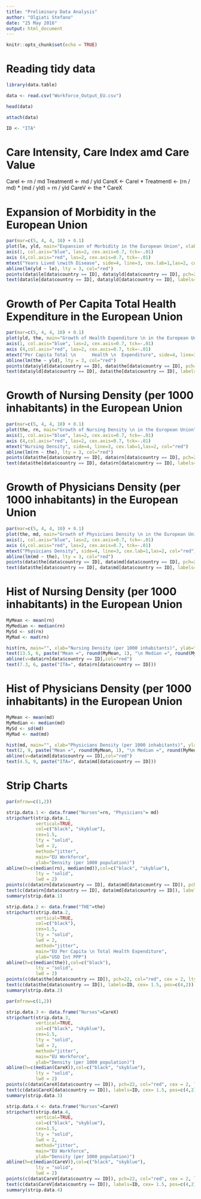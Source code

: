 ```yaml
---
title: "Preliminary Data Analysis"
author: "Olgiati Stefano"
date: "25 May 2016"
output: html_document
---
```


```r
knitr::opts_chunk$set(echo = TRUE)
```


# Reading tidy data

```r
library(data.table)

data <- read.csv("Workforce_Output_EU.csv")

head(data)

attach(data)
```


```r
ID <- "ITA"

```

# Care Intensity, Care Index amd Care Value

CareI <- rn / md
TreatmentI <- md / yld
CareX <- CareI * TreatmentI <- (rn / md) * (md / yld) = rn / yld
CareV <- the * CareX

# Expansion of Morbidity in the European Union

```r
par(mar=c(5, 4, 4, 10) + 0.1)
plot(le, yld, main="Expansion of Morbidity in the European Union", xlab="Life Expectancy at Birth", ylab="", col="blue", pch = 16, cex = 1.3, lty = "solid", lwd = 2, xlim=c(72,85), ylim=c(9, 13), axes=FALSE, frame.plot=FALSE)
axis(1, col.axis="blue", las=2, cex.axis=0.7, tck=-.01)
axis (4,col.axis="red", las=2, cex.axis=0.7, tck=-.01)
mtext("Years Lived \nwith Disease", side=4, line=3, cex.lab=1,las=2, col="red")
abline(lm(yld ~ le), lty = 3, col="red")
points(data$le[data$country == ID], data$yld[data$country == ID], pch=22, col="red", cex = 2, lty = "solid", lwd = 2)
text(data$le[data$country == ID], data$yld[data$country == ID], labels=ID, cex= 1, pos=4, offset = 1)

```


# Growth of Per Capita Total Health Expenditure in the European Union

```r
par(mar=c(5, 4, 4, 10) + 0.1)
plot(yld, the, main="Growth of Health Expenditure \n in the European Union", xlab="Years Lived with Disease", ylab="", col="blue", pch = 16, cex = 1.3, lty = "solid", lwd = 2, xlim=c(9,13), ylim=NULL, axes=FALSE, frame.plot=FALSE)
axis(1, col.axis="blue", las=2, cex.axis=0.7, tck=-.01)
axis (4,col.axis="red", las=2, cex.axis=0.7, tck=-.01)
mtext("Per Capita Total \n      Health \n  Expenditure", side=4, line=3, cex.lab=1,las=2, col="red")
abline(lm(the ~ yld), lty = 3, col="red")
points(data$yld[data$country == ID], data$the[data$country == ID], pch=22, col="red", cex = 2, lty = "solid", lwd = 2)
text(data$yld[data$country == ID], data$the[data$country == ID], labels=ID, cex= 1, pos=4, offset = 1)
```


# Growth of Nursing Density (per 1000 inhabitants) in the European Union

```r
par(mar=c(5, 4, 4, 10) + 0.1)
plot(the, rn, main="Growth of Nursing Density \n in the European Union", xlab="Per Capita Total Health Expenditure", ylab="", col="blue", pch = 16, cex = 1.3, lty = "solid", lwd = 2, xlim=NULL, ylim=NULL, axes=FALSE, frame.plot=FALSE)
axis(1, col.axis="blue", las=2, cex.axis=0.7, tck=-.01)
axis (4,col.axis="red", las=2, cex.axis=0.7, tck=-.01)
mtext("Nursing Density", side=4, line=3, cex.lab=1,las=2, col="red")
abline(lm(rn ~ the), lty = 3, col="red")
points(data$the[data$country == ID], data$rn[data$country == ID], pch=22, col="red", cex = 2, lty = "solid", lwd = 2)
text(data$the[data$country == ID], data$rn[data$country == ID], labels=ID, cex= 1, pos=4, offset = 1)
```

# Growth of Physicians Density (per 1000 inhabitants) in the European Union

```r
par(mar=c(5, 4, 4, 10) + 0.1)
plot(the, md, main="Growth of Physicians Density \n in the European Union", xlab="Per Capita Total Health Expenditure", ylab="", col="blue", pch = 16, cex = 1.3, lty = "solid", lwd = 2, xlim=NULL, ylim=NULL, axes=FALSE, frame.plot=FALSE)
axis(1, col.axis="blue", las=2, cex.axis=0.7, tck=-.01)
axis (4,col.axis="red", las=2, cex.axis=0.7, tck=-.01)
mtext("Physicians Density", side=4, line=3, cex.lab=1,las=2, col="red")
abline(lm(md ~ the), lty = 3, col="red")
points(data$the[data$country == ID], data$md[data$country == ID], pch=22, col="red", cex = 2, lty = "solid", lwd = 2)
text(data$the[data$country == ID], data$md[data$country == ID], labels=ID, cex= 1, pos=4, offset = 1)
```

# Hist of Nursing Density (per 1000 inhabitants) in the European Union

```r
MyMean <- mean(rn)
MyMedian <- median(rn)
MySd <- sd(rn)
MyMad <- mad(rn)

hist(rn, main="", xlab="Nursing Density (per 1000 inhabitants)", ylab="Frequency")
text(13.5, 6, paste("Mean =", round(MyMean, 1), "\n Median =", round(MyMedian, 1), "\n Std.Dev =", round(MySd, 1)))
abline(v=data$rn[data$country == ID],col="red")
text(7.3, 6, paste("ITA=", data$rn[data$country == ID]))

```


# Hist of Physicians Density (per 1000 inhabitants) in the European Union

```r
MyMean <- mean(md)
MyMedian <- median(md)
MySd <- sd(md)
MyMad <- mad(md)

hist(md, main="", xlab="Physicians Density (per 1000 inhabitants)", ylab="Frequency")
text(2, 9, paste("Mean =", round(MyMean, 1), "\n Median =", round(MyMedian, 1), "\n Std.Dev =", round(MySd, 1)))
abline(v=data$md[data$country == ID],col="red")
text(4.5, 9, paste("ITA=", data$md[data$country == ID]))

```




# Strip Charts
```r
par(mfrow=c(1,2))

strip.data.1 <- data.frame("Nurses"=rn, "Physicians"= md)
stripchart(strip.data.1, 
           vertical=TRUE,
           col=c("black", "skyblue"),
           cex=1.5,
           lty = "solid", 
           lwd = 2,
           method="jitter", 
           main="EU Workforce",
           ylab="Density (per 1000 population)")
abline(h=c(median(rn), median(md)),col=c("black", "skyblue"),
           lty = "solid", 
           lwd = 2) 
points(c(data$rn[data$country == ID], data$md[data$country == ID]), pch=22, col="red", cex = 2, lty = "solid", lwd = 2)
text(c(data$rn[data$country == ID], data$md[data$country == ID]), labels=ID, cex= 1.5, pos=c(4,2))
summary(strip.data.1)

strip.data.2 <- data.frame("THE"=the)
stripchart(strip.data.2, 
           vertical=TRUE,
           col=c("black"),
           cex=1.5,
           lty = "solid", 
           lwd = 2,
           method="jitter", 
           main="EU Per Capita \n Total Health Expenditure",
           ylab="USD Int PPP")
abline(h=c(median(the)),col=c("black"),
           lty = "solid", 
           lwd = 2)
points(c(data$the[data$country == ID]), pch=22, col="red", cex = 2, lty = "solid", lwd = 2)
text(c(data$the[data$country == ID]), labels=ID, cex= 1.5, pos=c(4,2))
summary(strip.data.2)

par(mfrow=c(1,2))

strip.data.3 <- data.frame("Nurses"=CareX)
stripchart(strip.data.3, 
           vertical=TRUE,
           col=c("black", "skyblue"),
           cex=1.5,
           lty = "solid", 
           lwd = 2,
           method="jitter", 
           main="EU Workforce",
           ylab="Density (per 1000 population)")
abline(h=c(median(CareX)),col=c("black", "skyblue"),
           lty = "solid", 
           lwd = 2) 
points(c(data$CareX[data$country == ID]), pch=22, col="red", cex = 2, lty = "solid", lwd = 2)
text(c(data$CareX[data$country == ID]), labels=ID, cex= 1.5, pos=c(4,2))
summary(strip.data.3)

strip.data.4 <- data.frame("Nurses"=CareV)
stripchart(strip.data.4, 
           vertical=TRUE,
           col=c("black", "skyblue"),
           cex=1.5,
           lty = "solid", 
           lwd = 2,
           method="jitter", 
           main="EU Workforce",
           ylab="Density (per 1000 population)")
abline(h=c(median(CareV)),col=c("black", "skyblue"),
           lty = "solid", 
           lwd = 2) 
points(c(data$CareV[data$country == ID]), pch=22, col="red", cex = 2, lty = "solid", lwd = 2)
text(c(data$CareV[data$country == ID]), labels=ID, cex= 1.5, pos=c(4,2))
summary(strip.data.4)

```

